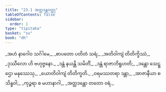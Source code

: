 ```yaml
---
title: "23.1 အတ္တဒန္တဝတ္ထု"
tableOfContents: false
sidebar:
  order: 1
type: "tipitaka"
basket: "su"
book: "dh"
---
```



<DynamicBreadcrumb />

<Division number="320" book="dh">

<Paragraph number="345" type="verses" book="dh">
_အဟံ နာဂေါဝ သင်္ဂါမေ,_  
_စာပတော ပတိတံ သရံ;_  
_အတိဝါကျံ တိတိက္ခိဿံ,_  
_ဒုဿီလော ဟိ ဗဟုဇ္ဇနော._  

</Paragraph>

</Division>
<Division number="321" book="dh">

<Paragraph number="346" type="verses" book="dh">
_ဒန္တံ နယန္တိ သမိတိံ,_  
_ဒန္တံ ရာဇာဘိရူဟတိ;_  
_ဒန္တော သေဋ္ဌော မနုဿေသု,_  
_ယောတိဝါကျံ တိတိက္ခတိ._  

</Paragraph>

</Division>
<Division number="322" book="dh">

<Paragraph number="347" type="verses" book="dh">
_ဝရမဿတရာ ဒန္တာ,_  
_အာဇာနီယာ စ သိန္ဓဝါ;_  
_ကုဉ္ဇရာ စ မဟာနာဂါ,_  
_အတ္တဒန္တော တတော ဝရံ._
</Paragraph>
</Division>